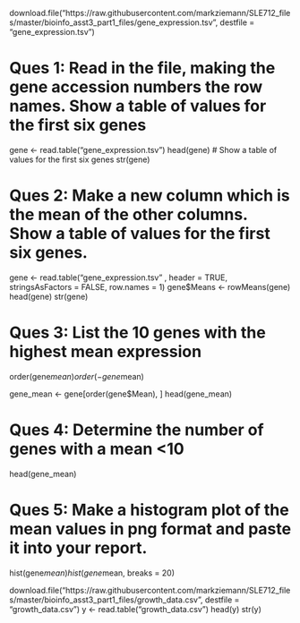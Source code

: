 download.file("https://raw.githubusercontent.com/markziemann/SLE712_files/master/bioinfo_asst3_part1_files/gene_expression.tsv", destfile = "gene_expression.tsv")

# Ques 1: Read in the file, making the gene accession numbers the row names. Show a table of values for the first six genes
gene <- read.table("gene_expression.tsv")
head(gene) # Show a table of values for the first six genes
str(gene)

# Ques 2: Make a new column which is the mean of the other columns. Show a table of values for the first six genes.

gene <- read.table("gene_expression.tsv" , header = TRUE, stringsAsFactors = FALSE, row.names = 1)
gene$Means <- rowMeans(gene)
head(gene)
str(gene)


# Ques 3: List the 10 genes with the highest mean expression
order(gene$mean)
order(-gene$mean)

gene_mean <- gene[order(gene$Mean), ]
head(gene_mean)

# Ques 4: Determine the number of genes with a mean <10
head(gene_mean)
 
# Ques 5: Make a histogram plot of the mean values in png format and paste it into your report.
hist(gene$mean)
hist(gene$mean, breaks = 20)






download.file("https://raw.githubusercontent.com/markziemann/SLE712_files/master/bioinfo_asst3_part1_files/growth_data.csv", destfile = "growth_data.csv")
y <- read.table("growth_data.csv")
head(y)
str(y)

